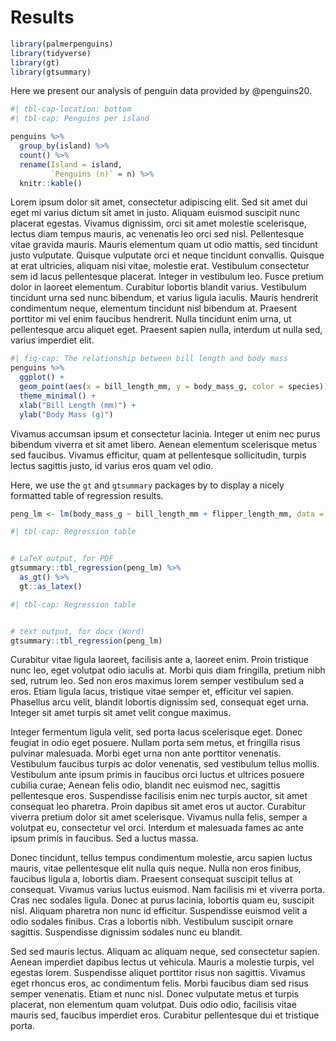 # Results

```r

library(palmerpenguins)
library(tidyverse)
library(gt)
library(gtsummary)

```

Here we present our analysis of penguin data provided by @penguins20.

```r
#| tbl-cap-location: bottom
#| tbl-cap: Penguins per island

penguins %>% 
  group_by(island) %>% 
  count() %>% 
  rename(Island = island,
         `Penguins (n)` = n) %>% 
  knitr::kable()
```

Lorem ipsum dolor sit amet, consectetur adipiscing elit.
Sed sit amet dui eget mi varius dictum sit amet in justo.
Aliquam euismod suscipit nunc placerat egestas.
Vivamus dignissim, orci sit amet molestie scelerisque, lectus diam tempus mauris, ac venenatis leo orci sed nisl.
Pellentesque vitae gravida mauris.
Mauris elementum quam ut odio mattis, sed tincidunt justo vulputate.
Quisque vulputate orci et neque tincidunt convallis.
Quisque at erat ultricies, aliquam nisi vitae, molestie erat.
Vestibulum consectetur sem id lacus pellentesque placerat.
Integer in vestibulum leo.
Fusce pretium dolor in laoreet elementum.
Curabitur lobortis blandit varius.
Vestibulum tincidunt urna sed nunc bibendum, et varius ligula iaculis.
Mauris hendrerit condimentum neque, elementum tincidunt nisl bibendum at.
Praesent porttitor mi vel enim faucibus hendrerit.
Nulla tincidunt enim urna, ut pellentesque arcu aliquet eget.
Praesent sapien nulla, interdum ut nulla sed, varius imperdiet elit.

```r
#| fig-cap: The relationship between bill length and body mass
penguins %>% 
  ggplot() + 
  geom_point(aes(x = bill_length_mm, y = body_mass_g, color = species)) + 
  theme_minimal() +
  xlab("Bill Length (mm)") +
  ylab("Body Mass (g)") 
```

Vivamus accumsan ipsum et consectetur lacinia.
Integer ut enim nec purus bibendum viverra et sit amet libero.
Aenean elementum scelerisque metus sed faucibus.
Vivamus efficitur, quam at pellentesque sollicitudin, turpis lectus sagittis justo, id varius eros quam vel odio.

Here, we use the `gt` and `gtsummary` packages by to display a nicely formatted table of regression results.

```r

peng_lm <- lm(body_mass_g ~ bill_length_mm + flipper_length_mm, data = penguins)


```

::: {.content-visible when-format="pdf"}
```r
#| tbl-cap: Regression table


# LaTeX output, for PDF
gtsummary::tbl_regression(peng_lm) %>% 
  as_gt() %>% 
  gt::as_latex()

```
:::

::: {.content-visible when-format="docx"}
```r
#| tbl-cap: Regression table


# text output, for docx (Word)
gtsummary::tbl_regression(peng_lm)

```
:::

Curabitur vitae ligula laoreet, facilisis ante a, laoreet enim.
Proin tristique nunc leo, eget volutpat odio iaculis at.
Morbi quis diam fringilla, pretium nibh sed, rutrum leo.
Sed non eros maximus lorem semper vestibulum sed a eros.
Etiam ligula lacus, tristique vitae semper et, efficitur vel sapien.
Phasellus arcu velit, blandit lobortis dignissim sed, consequat eget urna.
Integer sit amet turpis sit amet velit congue maximus.

Integer fermentum ligula velit, sed porta lacus scelerisque eget.
Donec feugiat in odio eget posuere.
Nullam porta sem metus, et fringilla risus pulvinar malesuada.
Morbi eget urna non ante porttitor venenatis.
Vestibulum faucibus turpis ac dolor venenatis, sed vestibulum tellus mollis.
Vestibulum ante ipsum primis in faucibus orci luctus et ultrices posuere cubilia curae; Aenean felis odio, blandit nec euismod nec, sagittis pellentesque eros.
Suspendisse facilisis enim nec turpis auctor, sit amet consequat leo pharetra.
Proin dapibus sit amet eros ut auctor.
Curabitur viverra pretium dolor sit amet scelerisque.
Vivamus nulla felis, semper a volutpat eu, consectetur vel orci.
Interdum et malesuada fames ac ante ipsum primis in faucibus.
Sed a luctus massa.

Donec tincidunt, tellus tempus condimentum molestie, arcu sapien luctus mauris, vitae pellentesque elit nulla quis neque.
Nulla non eros finibus, faucibus ligula a, lobortis diam.
Praesent consequat suscipit tellus at consequat.
Vivamus varius luctus euismod.
Nam facilisis mi et viverra porta.
Cras nec sodales ligula.
Donec at purus lacinia, lobortis quam eu, suscipit nisl.
Aliquam pharetra non nunc id efficitur.
Suspendisse euismod velit a odio sodales finibus.
Cras a lobortis nibh.
Vestibulum suscipit ornare sagittis.
Suspendisse dignissim sodales nunc eu blandit.

Sed sed mauris lectus.
Aliquam ac aliquam neque, sed consectetur sapien.
Aenean imperdiet dapibus lectus ut vehicula.
Mauris a molestie turpis, vel egestas lorem.
Suspendisse aliquet porttitor risus non sagittis.
Vivamus eget rhoncus eros, ac condimentum felis.
Morbi faucibus diam sed risus semper venenatis.
Etiam et nunc nisl.
Donec vulputate metus et turpis placerat, non elementum quam volutpat.
Duis odio odio, facilisis vitae mauris sed, faucibus imperdiet eros.
Curabitur pellentesque dui et tristique porta.

